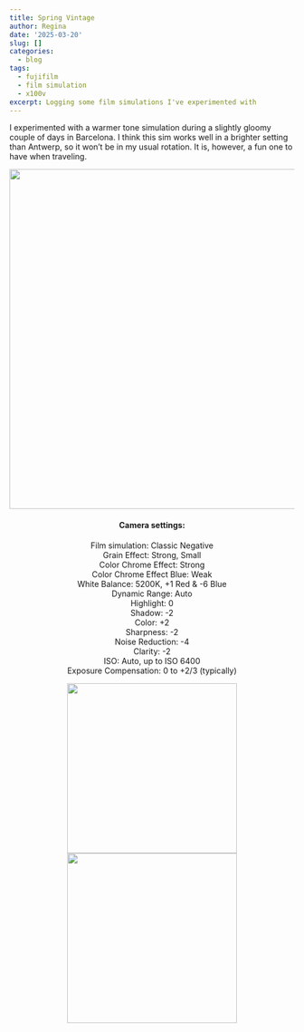 ```yaml
---
title: Spring Vintage
author: Regina
date: '2025-03-20'
slug: []
categories:
  - blog
tags:
  - fujifilm
  - film simulation
  - x100v
excerpt: Logging some film simulations I've experimented with
---
```


I experimented with a warmer tone simulation during a slightly gloomy couple of days in Barcelona. I think this sim works well in a brighter setting than Antwerp, so it won't be in my usual rotation. It is, however, a fun one to have when traveling.

<center><img src="https://live.staticflickr.com/65535/54398798401_ce2e12c128_k.jpg" width = "600">


#### Camera settings:
Film simulation: Classic Negative  
Grain Effect: Strong, Small  
Color Chrome Effect: Strong  
Color Chrome Effect Blue: Weak  
White Balance: 5200K, +1 Red & -6 Blue  
Dynamic Range: Auto  
Highlight: 0  
Shadow: -2  
Color: +2  
Sharpness: -2  
Noise Reduction: -4  
Clarity: -2  
ISO: Auto, up to ISO 6400  
Exposure Compensation: 0 to +2/3 (typically)  


<img src="https://live.staticflickr.com/65535/54398798396_25877ca2c9_z.jpg" width="300"> <img src="https://live.staticflickr.com/65535/54397908722_6e1c02ecae_z.jpg" width="300"></center>

